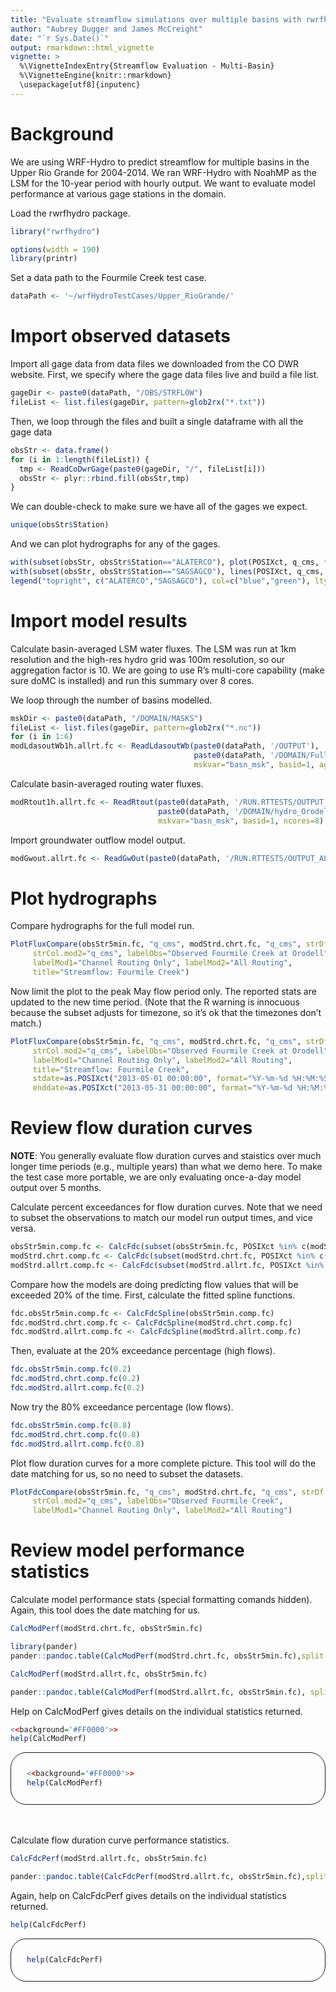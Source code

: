 ```yaml
---
title: "Evaluate streamflow simulations over multiple basins with rwrfhydro"
author: "Aubrey Dugger and James McCreight"
date: "`r Sys.Date()`"
output: rmarkdown::html_vignette
vignette: >
  %\VignetteIndexEntry{Streamflow Evaluation - Multi-Basin}
  %\VignetteEngine{knitr::rmarkdown}
  \usepackage[utf8]{inputenc}
---
```


# Background
We are using WRF-Hydro to predict streamflow for multiple basins in the Upper Rio Grande for 2004-2014. We ran WRF-Hydro with NoahMP as the LSM for the 10-year period with hourly output. We want to evaluate model performance at various gage stations in the domain.

Load the rwrfhydro package. 
```r
library("rwrfhydro")
```

```r
options(width = 190)
library(printr)
```

Set a data path to the Fourmile Creek test case.
```r
dataPath <- '~/wrfHydroTestCases/Upper_RioGrande/'
```

# Import observed datasets

Import all gage data from data files we downloaded from the CO DWR website. First, we specify where the gage data files live and build a file list.
```r
gageDir <- paste0(dataPath, "/OBS/STRFLOW")
fileList <- list.files(gageDir, pattern=glob2rx("*.txt"))
```

Then, we loop through the files and built a single dataframe with all the gage data
```r
obsStr <- data.frame()
for (i in 1:length(fileList)) {
  tmp <- ReadCoDwrGage(paste0(gageDir, "/", fileList[i]))
  obsStr <- plyr::rbind.fill(obsStr,tmp)
}
```

We can double-check to make sure we have all of the gages we expect.
```r
unique(obsStr$Station)
```

And we can plot hydrographs for any of the gages.
```r
with(subset(obsStr, obsStr$Station=="ALATERCO"), plot(POSIXct, q_cms, typ='l', col='blue'))
with(subset(obsStr, obsStr$Station=="SAGSAGCO"), lines(POSIXct, q_cms, col='green'))
legend("topright", c("ALATERCO","SAGSAGCO"), col=c("blue","green"), lty=c(1,1))
```

# Import model results

Calculate basin-averaged LSM water fluxes. The LSM was run at 1km resolution and the high-res hydro grid was 100m resolution, so our aggregation factor is 10. We are going to use R's multi-core capability (make sure  doMC is installed) and run this summary over 8 cores.

We loop through the number of basins modelled.
```r
mskDir <- paste0(dataPath, "/DOMAIN/MASKS")
fileList <- list.files(gageDir, pattern=glob2rx("*.nc"))
for (i in 1:6)
modLdasoutWb1h.allrt.fc <- ReadLdasoutWb(paste0(dataPath, '/OUTPUT'), 
                                         paste0(dataPath, '/DOMAIN/Fulldom_hires_hydrofile.nc'), 
                                         mskvar="basn_msk", basid=1, aggfact=10, ncores=8)
```

Calculate basin-averaged routing water fluxes. 
```r
modRtout1h.allrt.fc <- ReadRtout(paste0(dataPath, '/RUN.RTTESTS/OUTPUT_ALLRT_DAILY'), 
                                 paste0(dataPath, '/DOMAIN/hydro_OrodellBasin_100m.nc'), 
                                 mskvar="basn_msk", basid=1, ncores=8)
```

Import groundwater outflow model output.
```r
modGwout.allrt.fc <- ReadGwOut(paste0(dataPath, '/RUN.RTTESTS/OUTPUT_ALLRT_DAILY/GW_outflow.txt'))
```


# Plot hydrographs 

Compare hydrographs for the full model run.
```r
PlotFluxCompare(obsStr5min.fc, "q_cms", modStrd.chrt.fc, "q_cms", strDf.mod2=modStrd.allrt.fc, 
     strCol.mod2="q_cms", labelObs="Observed Fourmile Creek at Orodell", 
     labelMod1="Channel Routing Only", labelMod2="All Routing", 
     title="Streamflow: Fourmile Creek")
```

Now limit the plot to the peak May flow period only. The reported stats are updated to the new time period. (Note that the R warning is innocuous because the subset adjusts for timezone, so it's ok that the timezones don't match.)
```r
PlotFluxCompare(obsStr5min.fc, "q_cms", modStrd.chrt.fc, "q_cms", strDf.mod2=modStrd.allrt.fc, 
     strCol.mod2="q_cms", labelObs="Observed Fourmile Creek at Orodell", 
     labelMod1="Channel Routing Only", labelMod2="All Routing", 
     title="Streamflow: Fourmile Creek", 
     stdate=as.POSIXct("2013-05-01 00:00:00", format="%Y-%m-%d %H:%M:%S", tz="UTC"), 
     enddate=as.POSIXct("2013-05-31 00:00:00", format="%Y-%m-%d %H:%M:%S", tz="UTC"))
```

# Review flow duration curves

<b>NOTE</b>: You generally evaluate flow duration curves and staistics over much longer time periods (e.g., multiple years) than what we demo here. To make the test case more portable, we are only evaluating once-a-day model output over 5 months. 

Calculate percent exceedances for flow duration curves. Note that we need to subset the observations to match our model run output times, and vice versa.
```r
obsStr5min.comp.fc <- CalcFdc(subset(obsStr5min.fc, POSIXct %in% c(modStrd.chrt.fc$POSIXct)))
modStrd.chrt.comp.fc <- CalcFdc(subset(modStrd.chrt.fc, POSIXct %in% c(obsStr5min.comp.fc$POSIXct)))
modStrd.allrt.comp.fc <- CalcFdc(subset(modStrd.allrt.fc, POSIXct %in% c(obsStr5min.comp.fc$POSIXct)))
```

Compare how the models are doing predicting flow values that will be exceeded 20% of the time.
First, calculate the fitted spline functions.
```r
fdc.obsStr5min.comp.fc <- CalcFdcSpline(obsStr5min.comp.fc)
fdc.modStrd.chrt.comp.fc <- CalcFdcSpline(modStrd.chrt.comp.fc)
fdc.modStrd.allrt.comp.fc <- CalcFdcSpline(modStrd.allrt.comp.fc)
```

Then, evaluate at the 20% exceedance percentage (high flows).
```r
fdc.obsStr5min.comp.fc(0.2)
fdc.modStrd.chrt.comp.fc(0.2)
fdc.modStrd.allrt.comp.fc(0.2)
```

Now try the 80% exceedance percentage (low flows).
```r
fdc.obsStr5min.comp.fc(0.8)
fdc.modStrd.chrt.comp.fc(0.8)
fdc.modStrd.allrt.comp.fc(0.8)
```

Plot flow duration curves for a more complete picture. This tool will do the date matching for us, so no need to subset the datasets.
```r
PlotFdcCompare(obsStr5min.fc, "q_cms", modStrd.chrt.fc, "q_cms", strDf.mod2=modStrd.allrt.fc, 
     strCol.mod2="q_cms", labelObs="Observed Fourmile Creek", 
     labelMod1="Channel Routing Only", labelMod2="All Routing")
```


# Review model performance statistics

Calculate model performance stats (special formatting comands hidden). Again, this tool does the date matching for us.
```r
CalcModPerf(modStrd.chrt.fc, obsStr5min.fc)
```

```r
library(pander)
pander::pandoc.table(CalcModPerf(modStrd.chrt.fc, obsStr5min.fc),split.table=Inf)
```

```r
CalcModPerf(modStrd.allrt.fc, obsStr5min.fc)
```

```r
pander::pandoc.table(CalcModPerf(modStrd.allrt.fc, obsStr5min.fc), split.table=Inf)
```

Help on CalcModPerf gives details on the individual statistics returned.
```r
<<background='#FF0000'>>
help(CalcModPerf)
```

<div style="border:1px solid; border-radius: 25px; padding: 12px 25px;">
```r
<<background='#FF0000'>>
help(CalcModPerf)
```
</div>
<br><br>
Calculate flow duration curve performance statistics.
```r
CalcFdcPerf(modStrd.allrt.fc, obsStr5min.fc)
```

```r
pander::pandoc.table(CalcFdcPerf(modStrd.allrt.fc, obsStr5min.fc),split.table=Inf)
```

Again, help on CalcFdcPerf gives details on the individual statistics returned.
```r
help(CalcFdcPerf)
```
<div style="border:1px solid; border-radius: 25px; padding: 12px 25px;">
```r
help(CalcFdcPerf)
```
</div>
